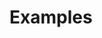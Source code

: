 
# Examples

<div className="mt-8 flex flex-col gap-4">

<Example
  featured
  name="App Router"
  hash="app-router"
  description="An example that showcases basic usage of next-intl with the App Router and internationalized routing."
  demoLink="https://next-intl-example-app-router.vercel.app"
  sourceLink="https://github.com/amannn/next-intl/tree/main/examples/example-app-router"
/>

<Example
  name="App Router (without routing)"
  hash="app-router-without-routing"
  description="An example that showcases basic usage of next-intl with the App Router, a statically provided locale and no routing setup."
  sourceLink="https://github.com/amannn/next-intl/tree/main/examples/example-app-router-without-routing"
/>

<Example
  name="Street photography viewer"
  hash="street-photography-viewer"
  description="An App Router example that handles i18n exclusively in Server Components, while adding interactivity with Client Components."
  demoLink="https://street-photography-viewer.vercel.app/"
  sourceLink="https://github.com/amannn/street-photography-viewer"
/>

<Example
  name="App Router Migration"
  hash="app-router-migration"
  description="An example that showcases a basic installation of next-intl in a Next.js app that uses both the Pages as well as the App Router."
  sourceLink="https://github.com/amannn/next-intl/tree/main/examples/example-app-router-migration"
/>

<Example
  name="App Router NextAuth.js"
  hash="app-router-next-auth"
  description="An example that showcases the usage of next-intl together with NextAuth.js and the App Router."
  sourceLink="https://github.com/amannn/next-intl/tree/main/examples/example-app-router-next-auth"
/>

<Example
  name="App Router Playground"
  hash="app-router-playground"
  description="An example that showcases various advanced use cases of using next-intl with the App Router."
  sourceLink="https://github.com/amannn/next-intl/tree/main/examples/example-app-router-playground"
/>

<Example
  name="Pages Router"
  hash="pages-router"
  description="An example that showcases a basic installation of next-intl with the Pages Router."
  sourceLink="https://github.com/amannn/next-intl/tree/main/examples/example-pages-router"
/>

<Example
  name="Pages Router Advanced"
  hash="pages-router-advanced"
  description="An example that showcases more advanced features of next-intl with the Pages Router."
  sourceLink="https://github.com/amannn/next-intl/tree/main/examples/example-pages-router-advanced"
/>

<Example
  name="React (without Next.js)"
  hash="use-intl"
  description="An example that showcases the usage of use-intl, the base library of next-intl, in a regular React app."
  sourceLink="https://github.com/amannn/next-intl/tree/main/examples/example-use-intl"
/>

<Example
  name="React Native"
  hash="react-native"
  description="An example that showcases how use-intl, the base library of next-intl, can be used with React Native."
  sourceLink="https://github.com/amannn/next-intl/tree/main/examples/example-react-native"
/>

<Example
  name="Remix"
  hash="remix"
  description="An example that showcases how use-intl, the base library of next-intl, can be used with Remix."
  sourceLink="https://github.com/amannn/next-intl/tree/main/examples/example-remix"
/>

</div>
